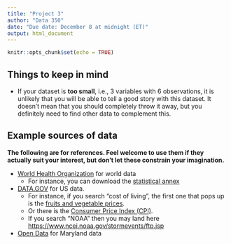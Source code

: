 ```yaml
---
title: "Project 3"
author: "Data 350"
date: "Due date: December 8 at midnight (ET)"
output: html_document
---
```


```r
knitr::opts_chunk$set(echo = TRUE)
```


## Things to keep in mind

- If your dataset is **too small**, i.e., 3 variables with 6 observations, it is unlikely that you will be able to tell a good story with this dataset. It doesn't mean that you should completely throw it away, but you definitely need to find other data to complement this. 


## Example sources of data

**
The following are for references. Feel welcome to use them if they actually suit your interest, but don't let these constrain your imagination.
**

- [World Health Organization](https://data.who.int/) for world data
  - For instance, you can download the [statistical annex](https://www.who.int/data/gho/whs-annex/)
- [DATA.GOV](https://data.gov/) for US data. 
  - For instance, if you search "cost of living", the first one that pops up is the [fruits and vegetable prices](https://catalog.data.gov/dataset?q=cost+of+living). 
  - Or there is the [Consumer Price Index (CPI)](https://catalog.data.gov/dataset/consumer-price-index-cpi-ee18b).
  - If you search "NOAA" then you may land here <https://www.ncei.noaa.gov/stormevents/ftp.jsp>
- [Open Data](https://opendata.maryland.gov/) for Maryland data





